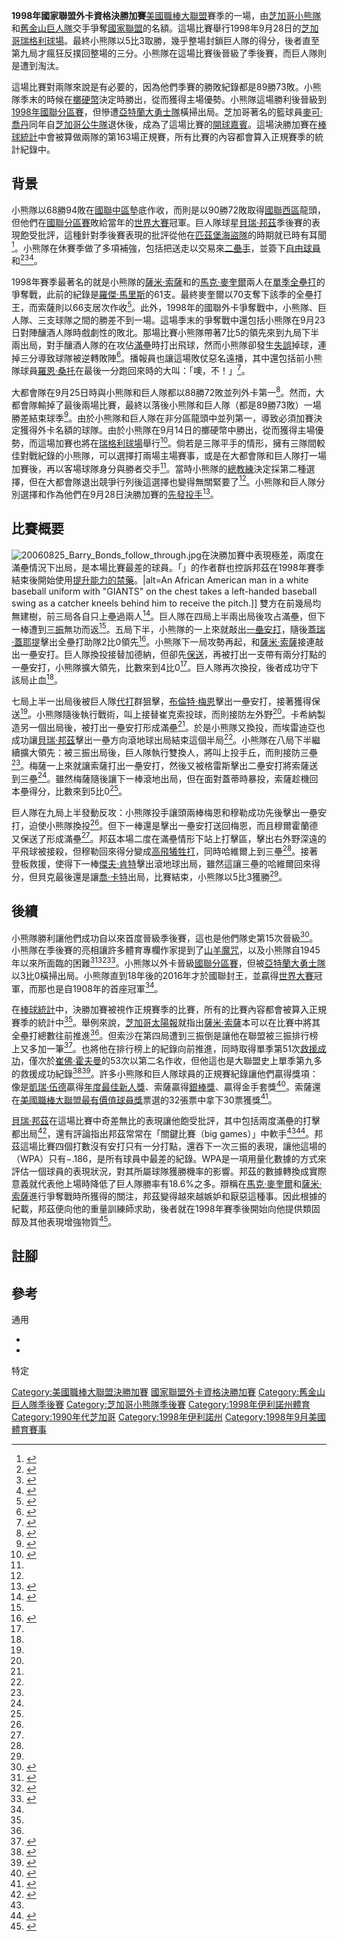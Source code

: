 {{Infobox baseball game
|year    = 1998年
|game    = 國家聯盟外卡資格決勝加賽
|image   = 
|caption = 
|date    = {{le|1998年棒球|1998 in baseball|1998年}}9月28日
|venue   = [[瑞格利球場|瑞格利球場]]
|city    = [[伊利諾州|伊利諾州]][[芝加哥|芝加哥]]
|home    = '''{{le|1998年芝加哥小熊隊球季|1998 Chicago Cubs season|芝加哥小熊隊}}'''
|visitor = {{le|1998年舊金山巨人隊球季|1998 San Francisco Giants season|舊金山巨人隊}}
|attendance = 39,556人
|umpires = {{unbulleted list
 |[[本壘|主審]]: {{le|布魯斯·弗朗明|Bruce Froemming}}
 |[[一壘|一壘審]]: {{le|史蒂夫·李普利|Steve Rippley}}
 |[[二壘|二壘審]]: {{le|蓋瑞·達林|Gary Darling}}
 |[[三壘|三壘審]]: {{le|邁克·溫特斯|Mike Winters}}
 |[[左外野|左線審]]: {{le|賴瑞·龐西諾|Larry Poncino}}
 |[[右外野|右線審]]: {{le|賴瑞·瓦諾沃|Larry Vanover}}
 }}
|top1    = 0
|top2    = 0
|top3    = 0
|top4    = 0
|top5    = 0
|top6    = 0
|top7    = 0
|top8    = 0
|top9    = 3
|visitor_r = 3
|visitor_h = 6
|visitor_e = 0
|bot1    = 0
|bot2    = 0
|bot3    = 0
|bot4    = 0
|bot5    = 2
|bot6    = 2
|bot7    = 0
|bot8    = 1
|bot9    = x
|home_r  = 5
|home_h  = 10
|home_e  = 0
|television = {{le|ESPN美國職棒大聯盟|ESPN Major League Baseball|ESPN}}
|tv_announcers = {{le|喬恩·米勒|Jon Miller}}和[[喬·摩根|喬·摩根]]
|radio      = {{le|ESPN美國職棒大聯盟廣播|Major League Baseball on ESPN Radio|ESPN}}<br>{{le|WGN|WGN (AM)}}<br>{{le|KNBR|KNBR (AM)}}
|radio_announcers = {{le|查利·史坦納|Charley Steiner}}和{{le|凱文·甘迺迪 (棒球選手)|Kevin Kennedy (baseball)|凱文·甘迺迪}}<br>{{le|邁克·克魯考|Mike Krukow}}<br>{{le|杜恩·庫柏|Duane Kuiper}}<br>{{le|隆·西蒙斯|Lon Simmons}}<br>和{{le|泰德·羅賓森 (運動播報員)|Ted Robinson (sportscaster)|泰德·羅賓森}}<br>{{le|帕特·休斯 (運動播報員)|Pat Hughes (sportscaster)|帕特·休斯}}<br>[[羅恩·桑托|羅恩·桑托]]
}}
'''1998年國家聯盟外卡資格決勝加賽'''[[美國職棒大聯盟|美國職棒大聯盟]]{{mlby|1998}}賽季的一場{{le|決勝加賽|one-game playoff}}，由[[芝加哥小熊隊|芝加哥小熊隊]]和[[舊金山巨人隊|舊金山巨人隊]]交手爭奪[[國家聯盟|國家聯盟]]的{{le|美國職棒大聯盟外卡|Major League Baseball wild card|外卡}}名額。這場比賽舉行1998年9月28日的[[芝加哥|芝加哥]][[瑞格利球場|瑞格利球場]]。最終小熊隊以5比3取勝，幾乎整場封鎖巨人隊的得分，後者直至第九局才瘋狂反撲回整場的三分。小熊隊在這場比賽後晉級了季後賽，而巨人隊則是遭到淘汰。

這場比賽對兩隊來說是有必要的，因為他們季賽的勝敗紀錄都是89勝73敗。小熊隊季末的時候在[[擲硬幣|擲硬幣]]決定時勝出，從而獲得主場優勢。小熊隊這場勝利後晉級到[[1998年國家聯盟分區賽|1998年國聯分區賽]]，但慘遭[[亞特蘭大勇士隊|亞特蘭大勇士隊]]橫掃出局。芝加哥著名的籃球員[[麥可·喬丹|麥可·喬丹]]同年自[[芝加哥公牛隊|芝加哥公牛隊]]退休後，成為了這場比賽的[[開球儀式|開球嘉賓]]。這場決勝加賽在[[棒球統計|棒球統計]]中會被算做兩隊的第163場正規賽，所有比賽的內容都會算入正規賽季的統計紀錄中。

==背景==
{{main|{{le|1998年芝加哥小熊隊球季|1998 Chicago Cubs season}}|{{le|1998年舊金山巨人隊球季|1998 San Francisco Giants season}}|{{le|1998年美國大聯盟全壘打紀錄追逐戰|1998 Major League Baseball home run record chase}}}}
小熊隊{{le|1997年芝加哥小熊隊球季|1997 Chicago Cubs season|前一個賽季}}以68勝94敗在[[國聯中區|國聯中區]]墊底作收，而{{le|1997年舊金山巨人隊球季|1997 San Francisco Giants season|巨人隊}}則是以90勝72敗取得[[國聯西區|國聯西區]]龍頭，但他們在[[1997年國家聯盟分區賽|國聯分區賽]]敗給當年的[[1997年世界大賽|世界大賽]]冠軍{{le|1997年佛羅里達馬林魚隊球季|1997 Florida Marlins season|佛羅里達馬林魚隊}}。巨人隊球星[[貝瑞·邦茲|貝瑞·邦茲]]季後賽的表現飽受批評，這種針對季後賽表現的批評從他在[[匹茲堡海盜隊|匹茲堡海盜隊]]的時期就已時有耳聞<ref name="byebonds">{{cite news |title=Bye, Bonds: Giant lives down to playoff history |last=Cruze |first=Tom |newspaper=[[Chicago_Sun-Times|Chicago Sun-Times]] |date=1998-09-29}}</ref>。小熊隊在休賽季做了多項補強，包括把{{le|道格·葛蘭維爾|Doug Glanville}}送走以交易來[[二壘手|二壘手]]{{le|米奇·莫蘭迪尼|Mickey Morandini}}，並簽下[[自由球員|自由球員]]{{le|傑夫·布勞瑟|Jeff Blauser}}和{{le|亨利·羅德里奎 (外野手)|Henry Rodríguez (outfielder)|亨利·羅德里奎}}<ref>{{cite web|url=https://www.baseball-reference.com/players/m/moranmi01.shtml|title=Mickey Morandini Statistics and History|work=[[Baseball-Reference.com|Baseball-Reference.com]]|accessdate=2010-05-06|archive-date=2013-01-20|archive-url=https://web.archive.org/web/20130120152813/http://www.baseball-reference.com/players/m/moranmi01.shtml|dead-url=no}}</ref><ref>{{cite web|url=https://www.baseball-reference.com/players/b/blausje01.shtml|title=Jeff Blauser Statistics and History|work=[[Baseball-Reference.com|Baseball-Reference.com]]|accessdate=2010-05-06|archive-date=2020-10-20|archive-url=https://web.archive.org/web/20201020043300/https://www.baseball-reference.com/players/b/blausje01.shtml|dead-url=no}}</ref><ref>{{cite web|url=https://www.baseball-reference.com/players/r/rodrihe02.shtml|title=Henry Rodriguez Statistics and History|work=[[Baseball-Reference.com|Baseball-Reference.com]]|accessdate=2010-05-06|archive-date=2020-11-24|archive-url=https://web.archive.org/web/20201124235350/https://www.baseball-reference.com/players/r/rodrihe02.shtml|dead-url=no}}</ref>。

1998年賽季最著名的就是小熊隊的[[薩米·索薩|薩米·索薩]]和{{le|1998年聖路易紅雀隊球季|1998 St. Louis Cardinals season|聖路易紅雀隊}}的[[馬克·麥奎爾|馬克·麥奎爾]]兩人在[[美國職棒大聯盟全壘打王|單季全壘打]]的爭奪戰，此前的紀錄是[[羅傑·馬里斯|羅傑·馬里斯]]的61支。最終麥奎爾以70支奪下該季的全壘打王，而索薩則以66支居次作收<ref name="singleseason">{{cite web|url=https://www.baseball-reference.com/leaders/HR_season.shtml|title=Single-Season Leaders and Records for Home Runs|work=Baseball-Reference.com|accessdate=2010-02-17|archive-date=2007-06-20|archive-url=https://web.archive.org/web/20070620135024/http://www.baseball-reference.com/leaders/HR_season.shtml|dead-url=no}}</ref>。此外，1998年的國聯外卡爭奪戰中，小熊隊、巨人隊、{{le|1998年紐約大都會隊球季|1998 New York Mets season|紐約大都會隊}}三支球隊之間的勝差不到一場。這場季末的爭奪戰中還包括小熊隊在9月23日對陣釀酒人隊時戲劇性的敗北。那場比賽小熊隊帶著7比5的領先來到九局下半兩出局，對手釀酒人隊的{{le|傑夫·詹金斯|Geoff Jenkins}}在攻佔[[滿壘|滿壘]]時打出飛球，然而小熊隊{{le|布朗特·布朗|Brant Brown}}卻發生[[失誤_(棒球)|失誤]]掉球，連掉三分導致球隊被逆轉敗陣<ref>{{cite web|url=https://www.baseball-reference.com/boxes/MIL/MIL199809230.shtml|title=September 23, 1998 Chicago Cubs at Milwaukee Brewers Play by Play and Box Score|work=[[Baseball-Reference.com|Baseball-Reference.com]]|accessdate=2010-05-06|archive-date=2020-08-21|archive-url=https://web.archive.org/web/20200821112252/https://www.baseball-reference.com/boxes/MIL/MIL199809230.shtml|dead-url=no}}</ref>。播報員也讓這場敗仗惡名遠播，其中還包括前小熊隊球員[[羅恩·桑托|羅恩·桑托]]在最後一分跑回來時的大叫：「噢，不！」<ref>{{cite web |url=http://sports.espn.go.com/espn/page3/story?page=behrens/santo/050301 |title=ESPN.com: Page 3 – 'This Old Cub': A tribute to Ron Santo |first=Andy |last=Behrens |accessdate=2005-03-03 |work=[[ESPN.com|ESPN.com]] |archive-url=https://web.archive.org/web/20050316095016/http://sports.espn.go.com/espn/page3/story?page=behrens%2Fsanto%2F050301 |archive-date=2005-03-16 |dead-url=no }}</ref>。

大都會隊在9月25日時與小熊隊和巨人隊都以88勝72敗並列外卡第一<ref>{{cite web|url=https://www.baseball-reference.com/games/standings.cgi?date=1998-09-25|title=Standings on Friday, September 25, 1998|work=[[Baseball-Reference.com|Baseball-Reference.com]]|accessdate=2010-05-06|archive-date=2015-09-24|archive-url=https://web.archive.org/web/20150924181937/http://www.baseball-reference.com/games/standings.cgi?date=1998-09-25|dead-url=no}}</ref>。然而，大都會隊輸掉了最後兩場比賽，最終以落後小熊隊和巨人隊（都是89勝73敗）一場勝差結束球季<ref name="98season">{{cite web|url=https://www.baseball-reference.com/leagues/NL/1998.shtml|title=1998 National League Season Summary|work=[[Baseball-Reference.com|Baseball-Reference.com]]|accessdate=2010-05-06|archive-date=2020-11-18|archive-url=https://web.archive.org/web/20201118043740/https://www.baseball-reference.com/leagues/NL/1998.shtml|dead-url=no}}</ref>。由於小熊隊和巨人隊在非分區龍頭中並列第一，導致必須加賽決定獲得外卡名額的球隊。由於小熊隊在9月14日的擲硬幣中勝出，從而獲得主場優勢，而這場加賽也將在[[瑞格利球場|瑞格利球場]]舉行<ref name="getbye">{{cite news |title=Cubs get bye with 3-way tie |last=Ginnetti|first=Toni |newspaper=[[Chicago_Sun-Times|Chicago Sun-Times]] |date=1998-09-25}}</ref>。倘若是三隊平手的情形，擁有三隊間較佳對戰紀錄的小熊隊，可以選擇打兩場主場賽事，或是在大都會隊和巨人隊打一場加賽後，再以客場球隊身分與勝者交手<ref name="getbye"/>。當時小熊隊的[[總教練_(棒球)|總教練]]{{le|艾德·林奇 (棒球選手)|Ed Lynch (baseball)|艾德·林奇}}決定採第二種選擇，但在大都會隊退出競爭行列後這選擇也變得無關緊要了<ref name="getbye"/>。小熊隊和巨人隊分別選擇{{le|史蒂夫·崔克索|Steve Trachsel}}和{{le|馬克·加德納 (棒球選手)|Mark Gardner (baseball)|馬克·加德納}}作為他們在9月28日決勝加賽的[[先發投手|先發投手]]<ref>{{cite news |title=Magic number: 1 more; Cubs lose, but live to play again |last=Podgorski|first=Al |newspaper=[[Chicago_Sun-Times|Chicago Sun-Times]] |date=1998-09-28}}</ref>。

==比賽概要==
[[File:20060825_Barry_Bonds_follow_through.jpg|thumb]]在決勝加賽中表現極差，兩度在滿壘情況下出局，是本場比賽{{le|勝出機率提升指數|Win probability added}}最差的球員。「{{le|詭影遊戲|Game of Shadows}}」的作者群也控訴邦茲在1998年賽季結束後開始使用[[表現增強物質|提升能力的禁藥]]。|alt=An African American man in a white baseball uniform with "GIANTS" on the chest takes a left-handed baseball swing as a catcher kneels behind him to receive the pitch.]]
{{Linescore|
|Date=1998年9月28日（一）
|Time=7:10{{nbsp}}pm（[[北美中部時區|CDT]]）
|Location=[[伊利諾州|伊利諾州]][[芝加哥|芝加哥]][[瑞格利球場|瑞格利球場]]
|Road=舊金山巨人隊|RoadAbr=巨人隊
|R1=0|R2=0|R3=0|R4=0|R5=0|R6=0|R7=0|R8=0|R9=3|RR=3|RH=6|RE=0
|Home='''芝加哥小熊隊'''|HomeAbr=小熊隊
|H1=0|H2=0|H3=0|H4=0|H5=2|H6=2|H7=0|H8=1|H9=X|HR=5|HH=10|HE=0
|RSP=|HSP=
|WP={{le|史蒂夫·崔克索|Steve Trachsel}}（15勝8敗）|LP={{le|馬克·加德納 (棒球選手)|Mark Gardner (baseball)|馬克·加德納}}（13勝6敗）|SV={{le|羅德·貝克|Rod Beck}}（51救援成功）
|RoadHR= |HomeHR=[[蓋瑞·蓋耶提|蓋瑞·蓋耶提]] 19（5局下，2分）
|Attendance=39,556人
|}}
雙方在前幾局均無建樹，前三局各自只上壘過兩人<ref name="gamesummary">{{cite web|url=https://www.baseball-reference.com/boxes/CHN/CHN199809280.shtml|title=September 28, 1998 San Francisco Giants at Chicago Cubs Box Score and Play by Play|work=[[Baseball-Reference.com|Baseball-Reference.com]]|accessdate=2010-05-29|archive-date=2020-08-19|archive-url=https://web.archive.org/web/20200819103613/https://www.baseball-reference.com/boxes/CHN/CHN199809280.shtml|dead-url=no}}</ref>。巨人隊在四局上半兩出局後攻占滿壘，但下一棒{{le|布萊恩·強森 (捕手)|Brian Johnson (catcher)|布萊恩·強森}}遭到[[三振|三振]]無功而返<ref name="gamesummary"/>。五局下半，小熊隊的{{le|亨利·羅德里奎茲 (外野手)|Henry Rodríguez (outfielder)|亨利·羅德里奎茲}}一上來就敲出[[一壘安打|一壘安打]]，隨後[[蓋瑞·蓋耶提|蓋瑞·蓋耶提]]擊出全壘打助隊2比0領先<ref name="gamesummary2">{{cite web|url=http://www.retrosheet.org/boxesetc/1998/B09280CHN1998.htm|title=Retrosheet Boxscore: Chicago Cubs 5, San Francisco Giants 3|accessdate=2010-05-29|publisher=Retrosheet, Inc|archive-date=2017-04-20|archive-url=https://web.archive.org/web/20170420224913/http://www.retrosheet.org/boxesetc/1998/B09280CHN1998.htm|dead-url=no}}</ref>。小熊隊下一局攻勢再起，{{le|蘭斯·強森|Lance Johnson}}和[[薩米·索薩|薩米·索薩]]接連敲出一壘安打。巨人隊換投{{le|里奇·羅德里奎茲|Rich Rodriguez (baseball)}}接替加德納，但卻先[[保送|保送]]{{le|馬克·格雷斯|Mark Grace}}，再被{{le|麥特·米斯克|Matt Mieske}}打出一支帶有兩分打點的一壘安打，小熊隊擴大領先，比數來到4比0<ref name="gamesummary"/>。巨人隊再次換投{{le|約翰·約翰斯通|John Johnstone (baseball)}}，後者成功守下該局止血<ref name="gamesummary2"/>。

七局上半一出局後{{le|史蒂夫·崔克索|Steve Trachsel}}被巨人隊[[代打|代打]]群狙擊，[[布倫特·梅恩|布倫特·梅恩]]擊出一壘安打，接著{{le|阿曼多·里歐斯|Armando Ríos}}獲得保送<ref name="gamesummary"/>。小熊隊隨後執行{{le|雙換人|Double switch (baseball)}}戰術，叫上{{le|麥特·卡希納|Matt Karchner}}接替崔克索投球，而{{le|奧蘭多·墨賽德|Orlando Merced}}則接防左外野<ref name="gamesummary"/>。卡希納製造另一個出局後，被{{le|沙翁·唐斯頓|Shawon Dunston}}打出一壘安打形成滿壘<ref name="gamesummary2"/>。於是小熊隊又換投{{le|菲利克斯·埃雷迪亞|Félix Heredia}}，而埃雷迪亞也成功讓[[貝瑞·邦茲|貝瑞·邦茲]]擊出一壘方向滾地球出局結束這個半局<ref name="gamesummary2"/>。小熊隊在八局下半繼續擴大領先：{{le|米奇·莫蘭迪尼|Mickey Morandini}}被{{le|阿爾文·莫爾曼|Alvin Morman}}三振出局後，巨人隊執行雙換人，將{{le|荷西·梅薩|José Mesa}}叫上投手丘，而{{le|比爾·穆勒|Bill Mueller}}則接防三壘<ref name="gamesummary2"/>。梅薩一上來就讓索薩打出一壘安打，然後又被格雷斯擊出二壘安打將索薩送到三壘<ref name="gamesummary2"/>。雖然梅薩隨後讓下一棒滾地出局，但在面對蓋蒂時暴投，索薩趁機回本壘得分，比數來到5比0<ref name="gamesummary"/>。

巨人隊在九局上半發動反攻：小熊隊投手{{le|凱文·塔帕尼|Kevin Tapani}}讓頭兩棒梅恩和穆勒成功先後擊出一壘安打，迫使小熊隊換投{{le|泰瑞·穆爾霍蘭德|Terry Mulholland}}<ref name="gamesummary"/>。但下一棒{{le|史丹·哈維爾|Stan Javier}}還是擊出一壘安打送回梅恩，而且穆爾霍蘭德又保送了{{le|埃利斯·柏克斯|Ellis Burks}}形成滿壘<ref name="gamesummary"/>。邦茲本場二度在滿壘情形下站上打擊區，擊出右外野深遠的平飛球被接殺，但穆勒回來得分變成[[高飛犧牲打|高飛犧牲打]]，同時哈維爾上到三壘<ref name="gamesummary2"/>。{{le|羅德·貝克|Rod Beck}}接著登板救援，使得下一棒[[傑夫·肯特|傑夫·肯特]]擊出滾地球出局，雖然這讓三壘的哈維爾回來得分，但貝克最後還是讓[[喬·卡特|喬·卡特]]出局，比賽結束，小熊隊以5比3獲勝<ref name="gamesummary"/>。

==後續==
小熊隊勝利讓他們成功自{{le|1989年芝加哥小熊隊球季|1989 Chicago Cubs season|1989年}}以來首度晉級季後賽，這也是他們隊史第15次晉級<ref name="franchise">{{cite web|url=https://www.baseball-reference.com/teams/CHC/|title=Chicago Cubs Team History & Encyclopedia|work=[[Baseball-Reference.com|Baseball-Reference.com]]|accessdate=2010-05-06|archive-date=2011-04-06|archive-url=https://web.archive.org/web/20110406112908/http://www.baseball-reference.com/teams/CHC/|dead-url=no}}</ref>。小熊隊在季後賽的亮相讓許多體育專欄作家提到了[[山羊魔咒|山羊魔咒]]{{efn|山羊魔咒指的是[[1945年世界大賽|1945年世界大賽]]第四戰時，{{le|比利·塞尼斯|Billy Sianis}}和他的山羊被趕出場後對小熊隊下的詛咒<ref>{{cite book|title=Numbelivable!|url=https://archive.org/details/numbelievabledra0000ferr|page=[https://archive.org/details/numbelievabledra0000ferr/page/119 119]|first=Michael X.|last=Ferraro|first2=John|last2=Veneziano|publisher=Triumph Books|location=Chicago, Illinois|year=2007|isbn=978-1-57243-990-0}}</ref><ref name="CurseOfTheBillyGoat">{{cite book
|last=Gatto|first=Steve|title=Da Curse of the Billy Goat|year=2004|url=https://archive.org/details/dacurseofbillygo0000gatt|publisher=Protar House, LLC|isbn=0-9720910-4-1}}</ref>。}}，以及小熊隊自1945年以來所面臨的困難<ref>{{cite news |title=At last, there's joy in Wrigleyville |last=Cruze|first=Tom |newspaper=[[Chicago_Sun-Times|Chicago Sun-Times]] |date=1998-09-29}}</ref><ref>{{cite news |title=Brown can sleep easy after win |last=Domke|first=Ellen |newspaper=[[Chicago_Sun-Times|Chicago Sun-Times]] |date=1998-09-29}}</ref><ref>{{cite news |title=Hey, hey! Holy cow!; Blue Heavy; Cubs in playoffs for the first time in nine seasons |author1=Green, Michael|author2=Cruze, Tom |newspaper=[[Chicago_Sun-Times|Chicago Sun-Times]] |date=1998-09-29}}</ref>。小熊隊以外卡晉級[[1998年國家聯盟分區賽|國聯分區賽]]，但被[[亞特蘭大勇士隊|亞特蘭大勇士隊]]以3比0橫掃出局。小熊隊直到18年後的2016年才於國聯封王{{efn|這是自1945年來首次}}，並贏得[[2016年世界大賽|世界大賽]]冠軍，而那也是自1908年的首座冠軍<ref name="franchise" />。

在[[棒球統計|棒球統計]]中，決勝加賽被視作正規賽季的比賽，所有的比賽內容都會被算入正規賽季的統計中<ref name="getbye"/>。舉例來說，[[芝加哥太陽報|芝加哥太陽報]]就指出[[薩米·索薩|薩米·索薩]]本可以在比賽中將其全壘打總數往前推進<ref name="getbye"/>。但索沙在第四局遭到三振倒是讓他在聯盟被三振排行榜上又多加一筆<ref name="battingleaders">{{cite web|url=https://www.baseball-reference.com/leagues/NL/1998-batting-leaders.shtml|title=1998 National League Batting Leaders|work=Baseball-Reference.com|accessdate=2010-05-29|archive-date=2017-08-23|archive-url=https://web.archive.org/web/20170823120217/https://www.baseball-reference.com/leagues/NL/1998-batting-leaders.shtml|dead-url=no}}</ref>。{{le|羅德·貝克|Rod Beck}}也將他在{{le|出賽|Games played}}排行榜上的紀錄向前推進，同時取得單季第51次[[救援成功|救援成功]]，僅次於[[崔佛·霍夫曼|崔佛·霍夫曼]]的53次以第二名作收，但他這也是大聯盟史上單季第九多的救援成功紀錄<ref>{{cite web|url=https://www.baseball-reference.com/leagues/NL/1998-pitching-leaders.shtml|title=1998 National League Pitching Leaders|work=Baseball-Reference.com|accessdate=2010-05-29|archive-date=2009-09-04|archive-url=https://web.archive.org/web/20090904224846/http://www.baseball-reference.com/leagues/NL/1998-pitching-leaders.shtml|dead-url=no}}</ref><ref>{{cite web|url=https://www.baseball-reference.com/leaders/SV_season.shtml|title=Single-Season Leaders & Records for Saves|work=Baseball-Reference.com|accessdate=2010-05-29|archive-date=2020-11-12|archive-url=https://web.archive.org/web/20201112040252/http://www.baseball-reference.com/leaders/SV_season.shtml|dead-url=no}}</ref>。許多小熊隊和巨人隊球員的正規賽紀錄讓他們贏得獎項：像是[[凱瑞·伍德|凱瑞·伍德]]贏得[[美國職棒大聯盟年度最佳新人獎|年度最佳新人獎]]、索薩贏得[[銀棒獎|銀棒獎]]、{{le|J·T·斯諾|J. T. Snow}}贏得金手套獎<ref>{{cite web|url=https://www.baseball-reference.com/leagues/NL/1998-other-leaders.shtml|title=1998 National League Awards, All-Stars, & More Leaders|work=Baseball-Reference.com|accessdate=2010-05-29|archive-date=2020-11-02|archive-url=https://web.archive.org/web/20201102223642/https://www.baseball-reference.com/leagues/NL/1998-other-leaders.shtml|dead-url=no}}</ref>。索薩還在[[美國職棒大聯盟最有價值球員獎|美國職棒大聯盟最有價值球員獎]]票選的32張票中拿下30票{{efn|其餘兩票是由[[馬克·麥奎爾|馬克·麥奎爾]]拿走}}獲獎<ref>{{cite web|url=https://www.baseball-reference.com/awards/awards_1998.shtml|title=1998 Awards Voting|work=Baseball-Reference.com|accessdate=2010-05-29|archive-date=2008-04-14|archive-url=https://web.archive.org/web/20080414172557/http://www.baseball-reference.com/awards/awards_1998.shtml|dead-url=no}}</ref>。

[[貝瑞·邦茲|貝瑞·邦茲]]在這場比賽中奇差無比的表現讓他飽受批評，其中包括兩度滿壘的打擊都出局<ref>{{cite web|url=https://www.baseball-reference.com/boxes/CHN/CHN199809280.shtml|title=September 28, 1998 San Francisco Giants at Chicago Cubs Box Score and Play by Play|work=[[Baseball-Reference.com|Baseball-Reference.com]]|accessdate=2010-05-29|archive-date=2020-08-19|archive-url=https://web.archive.org/web/20200819103613/https://www.baseball-reference.com/boxes/CHN/CHN199809280.shtml|dead-url=no}}</ref>，還有評論指出邦茲常常在「關鍵比賽（big games）」中軟手<ref name="byebonds"/><ref>{{cite news |title=Once again, Bonds fails in the clutch |last=Gregor |first=Scot |newspaper=[[Chicago_Daily_Herald|Chicago Daily Herald]] |date=1998-09-29}}</ref>。邦茲這場比賽四個打數沒有安打只有一分打點，還吞下一次三振的表現，讓他這場的{{le|勝出機率提升指數|Win probability added}}（WPA）只有−.186，是所有球員中最差的紀錄。WPA是一項用量化數據的方式來評估一個球員的表現狀況，對其所屬球隊獲勝機率的影響。邦茲的數據轉換成實際意義就代表他上場時降低了巨人隊勝率有18.6%之多。{{le|詭影遊戲|Game of Shadows}}{{efn|裡頭詳細介紹邦茲可能使用的[[表現增強物質|表現增強物質]]（PED）}}辯稱在[[馬克·麥奎爾|馬克·麥奎爾]]和[[薩米·索薩|薩米·索薩]]進行爭奪戰時所獲得的關注，邦茲變得越來越嫉妒和厭惡這種事。因此根據{{le|詭影遊戲|Game of Shadows}}的紀載，邦茲便向他的重量訓練師{{le|格雷格·安德森 (訓練師) |Greg Anderson (trainer)|格雷格·安德森}}求助，後者就在1998年賽季後開始向他提供類固醇及其他表現增強物質<ref>{{cite book|title=Game of Shadows|url=https://archive.org/details/targetunderweara00aden|pages=[https://archive.org/details/targetunderweara00aden/page/38 38–39]|author1=Fainaru-Wada, Mark|author2=Williams, Lance|publisher=Gotham Books|location=New York|year=2006}}</ref>。

== 註腳 ==
{{Notelist}}

==參考==
;通用
{{Refbegin}}
*{{cite web|url=https://www.baseball-reference.com/boxes/CHN/CHN199809280.shtml|title=September 28, 1998 San Francisco Giants at Chicago Cubs Box Score and Play by Play|work=[[Baseball-Reference.com|Baseball-Reference.com]]|accessdate=2010-05-29|archive-date=2020-08-19|archive-url=https://web.archive.org/web/20200819103613/https://www.baseball-reference.com/boxes/CHN/CHN199809280.shtml|dead-url=no}}
*{{cite web|url=http://www.retrosheet.org/boxesetc/1998/B09280CHN1998.htm|title=Retrosheet Boxscore: Chicago Cubs 5, San Francisco Giants 3|accessdate=2010-05-29|publisher=Retrosheet, Inc|archive-date=2017-04-20|archive-url=https://web.archive.org/web/20170420224913/http://www.retrosheet.org/boxesetc/1998/B09280CHN1998.htm|dead-url=no}}
{{Refend}}
;特定
{{Reflist|2}}


{{Chicago Cubs}}
{{美國職棒大聯盟決勝加賽}}
{{1998年美國職棒大聯盟各隊球季}}

{{DEFAULTSORT:1998 National League Wild-Card Tie-Breaker Game}}
[[Category:美國職棒大聯盟決勝加賽|Category:美國職棒大聯盟決勝加賽]]
[[Category:1998年美國職棒大聯盟球季|國家聯盟外卡資格決勝加賽]]
[[Category:舊金山巨人隊季後賽|Category:舊金山巨人隊季後賽]]
[[Category:芝加哥小熊隊季後賽|Category:芝加哥小熊隊季後賽]]
[[Category:1998年伊利諾州體育|Category:1998年伊利諾州體育]]
[[Category:1990年代芝加哥|Category:1990年代芝加哥]]
[[Category:1998年伊利諾州|Category:1998年伊利諾州]]
[[Category:1998年9月美國體育賽事|Category:1998年9月美國體育賽事]]